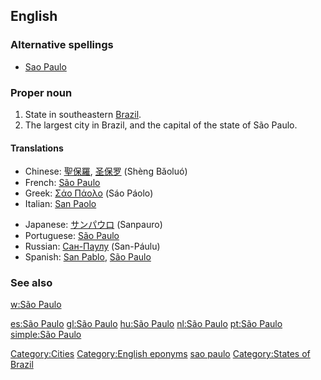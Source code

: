 ==English==
{{wikipedia}}

===Alternative spellings===
* [[Sao Paulo]]

===Proper noun===
{{en-proper noun|sg=[[São]] [[Paulo]]}}

# State in southeastern [[Brazil]].
# The largest city in Brazil, and the capital of the state of São Paulo.

====Translations====
{{trans-top|state in Brazil}}
* Chinese: [[聖保羅]], [[圣保罗]] (Shèng Bǎoluó)
* French: [[#French|São Paulo]]
* Greek: [[Σάο Πάολο]] (Sáo Páolo)
* Italian: [[San Paolo]]
{{trans-mid}}
* Japanese: [[サンパウロ]] (Sanpauro)
* Portuguese: [[#Portuguese|São Paulo]]
* Russian: [[Сан-Паулу]] (San-Páulu)
* Spanish: [[San Pablo]], [[#Spanish|São Paulo]]
{{trans-bottom}}

===See also===
[[w:São Paulo]]

[[Category:Cities]]
[[Category:English eponyms]]
[[Category:English words spelled with diacritics|sao paulo]]
[[Category:States of Brazil]]

[[es:São Paulo]]
[[gl:São Paulo]]
[[hu:São Paulo]]
[[nl:São Paulo]]
[[pt:São Paulo]]
[[simple:São Paulo]]